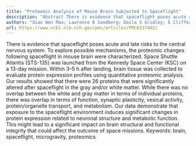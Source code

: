 ```yaml
---
title: "Proteomic Analysis of Mouse Brain Subjected to Spaceflight"
description: "Abstract There is evidence that spaceflight poses acute and late risks to the central nervous system. To explore possible mechanisms, the proteomic changes following spaceflight in mouse brain were ch..."
authors: "Xiao Wen Mao; Lawrence B Sandberg; Daila S Gridley; E Clifford Herrmann; Guangyu Zhang; Ravi Raghavan; Roman A Zubarev; Bo Zhang; Louis S Stodieck; Virginia L Ferguson; Ted A Bateman; Michael J Pecaut"
url: https://www.ncbi.nlm.nih.gov/pmc/articles/PMC6337482/
---
```


There is evidence that spaceflight poses acute and late risks to the central nervous system. To explore possible mechanisms, the proteomic changes following spaceflight in mouse brain were characterized. Space Shuttle Atlantis (STS-135) was launched from the Kennedy Space Center (KSC) on a 13-day mission. Within 3–5 h after landing, brain tissue was collected to evaluate protein expression profiles using quantitative proteomic analysis. Our results showed that there were 26 proteins that were significantly altered after spaceflight in the gray and/or white matter. While there was no overlap between the white and gray matter in terms of individual proteins, there was overlap in terms of function, synaptic plasticity, vesical activity, protein/organelle transport, and metabolism. Our data demonstrate that exposure to the spaceflight environment induces significant changes in protein expression related to neuronal structure and metabolic function. This might lead to a significant impact on brain structural and functional integrity that could affect the outcome of space missions. Keywords: brain, spaceflight, microgravity, proteomics
